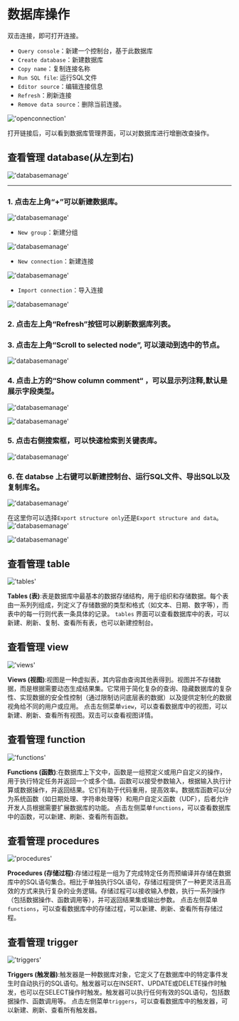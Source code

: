 # 数据库操作

双击连接，即可打开连接。
- `Query console`：新建一个控制台，基于此数据库
- `Create database`：新建数据库
- `Copy name`：复制连接名称
- `Run SQL file`: 运行SQL文件
- `Editor source`：编辑连接信息
- `Refresh`：刷新连接
- `Remove data source`：删除当前连接。

!['openconnection'](/image/connection-manage/openconnection.png)

打开链接后，可以看到数据库管理界面，可以对数据库进行增删改查操作。


## 查看管理 database(从左到右)

!['databasemanage'](/image/connection-manage/databasemanage77.png)

---

### 1. 点击左上角“+”可以新建数据库。

!['databasemanage'](/image/connection-manage/databasemanage55.png)

- `New group`：新建分组

!['databasemanage'](/image/connection-manage/databasemanage44.png)

- `New connection`：新建连接

!['databasemanage'](/image/connection-manage/databasemanage22.png)

- `Import connection`：导入连接

!['databasemanage'](/image/connection-manage/databasemanage33.png)



### 2. 点击左上角“Refresh”按钮可以刷新数据库列表。

### 3. 点击左上角“Scroll to selected node”, 可以滚动到选中的节点。

!['databasemanage'](/image/connection-manage/Scroll.png)

### 4. 点击上方的“Show column comment“ ，可以显示列注释,默认是展示字段类型。

!['databasemanage'](/image/connection-manage/column-comment2.png)

!['databasemanage'](/image/connection-manage/column-comment3.png)

### 5. 点击右侧搜索框，可以快速检索到关键表库。

!['databasemanage'](/image/connection-manage/searchBar.png)

### 6. 在 databse 上右键可以新建控制台、运行SQL文件、导出SQL以及复制库名。

!['databasemanage'](/image/connection-manage/databasemanage66.png)

在这里你可以选择`Export structure only`还是`Export structure and data`。
!['databasemanage'](/image/connection-manage/databasemanage88.png)


!['databasemanage'](/image/connection-manage/databasemanage99.png)


## 查看管理 table
!['tables'](/image/connection-manage/tables.png)

**Tables (表)**:表是数据库中最基本的数据存储结构，用于组织和存储数据。每个表由一系列列组成，列定义了存储数据的类型和格式（如文本、日期、数字等），而表中的每一行则代表一条具体的记录。
`tables` 界面可以查看数据库中的表，可以新建、刷新、复制、查看所有表，也可以新建控制台。

## 查看管理 view
!['views'](/image/connection-manage/views.png)

**Views (视图)**:视图是一种虚拟表，其内容由查询其他表得到。视图并不存储数据，而是根据需要动态生成结果集。它常用于简化复杂的查询、隐藏数据库的复杂性、实现数据的安全性控制（通过限制访问底层表的数据）以及提供定制化的数据视角给不同的用户或应用。
点击左侧菜单`view`，可以查看数据库中的视图，可以新建、刷新、查看所有视图。双击可以查看视图详情。

## 查看管理 function
!['functions'](/image/connection-manage/functions.png)

**Functions (函数)**:在数据库上下文中，函数是一组预定义或用户自定义的操作，用于执行特定任务并返回一个或多个值。函数可以接受参数输入，根据输入执行计算或数据操作，并返回结果。它们有助于代码重用，提高效率。数据库函数可以分为系统函数（如日期处理、字符串处理等）和用户自定义函数（UDF），后者允许开发人员根据需要扩展数据库的功能。
点击左侧菜单`functions`，可以查看数据库中的函数，可以新建、刷新、查看所有函数。

## 查看管理 procedures
!['procedures'](/image/connection-manage/procedures.png)

**Procedures (存储过程)**:存储过程是一组为了完成特定任务而预编译并存储在数据库中的SQL语句集合。相比于单独执行SQL语句，存储过程提供了一种更灵活且高效的方式来执行复杂的业务逻辑。存储过程可以接收输入参数，执行一系列操作（包括数据操作、函数调用等），并可返回结果集或输出参数。
点击左侧菜单`functions`，可以查看数据库中的存储过程，可以新建、刷新、查看所有存储过程。

## 查看管理 trigger
!['triggers'](/image/connection-manage/triggers.png)

**Triggers (触发器)**:触发器是一种数据库对象，它定义了在数据库中的特定事件发生时自动执行的SQL语句。触发器可以在INSERT、UPDATE或DELETE操作时触发，也可以在SELECT操作时触发。触发器可以执行任何有效的SQL语句，包括数据操作、函数调用等。
点击左侧菜单`triggers`，可以查看数据库中的触发器，可以新建、刷新、查看所有触发器。
